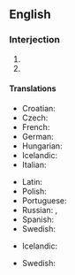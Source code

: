 ==English==

===Interjection===
{{en-intj|pos=[[God]] [[bless]] [[you]]!}}

# {{non-gloss definition|Short for '''May God [[bless you]]'''; said as a short prayer for the recipient.}}
# {{non-gloss definition|Said to somebody who has [[sneeze]]d, as a rhetorical response.}}

====Translations====
{{trans-top|said as a short prayer for the recipient}}
* Croatian: {{t|hr|Bog te blagoslovio}}
* Czech: {{t|cs|Bůh ti žehnej}}
* French: {{t|fr|Que Dieu te bénisse}}
* German: {{t|de|Gott segne dich}}
* Hungarian: {{t|hu|Áldjon meg téged az Isten}}
* Icelandic: {{t|is|Guð blessi þig}}
* Italian: {{t|it|Dio ti benedica}}
{{trans-mid}}
* Latin: {{t|la|Deus te benedicat}} 
* Polish: {{t|pl|Niech cię Bóg błogosławi}}
* Portuguese: {{t|pt|Deus te abençoe}}
* Russian: {{t|ru|Да благословит тебя Господь|sc=Cyrl}}, {{t|ru|Да благословит тебя Бог|sc=Cyrl}}
* Spanish: {{t|es|Dios te bendiga}}
* Swedish: {{tø|se|Gud välsigne dig|xs=Northern Sami}}
{{trans-bottom}}
{{trans-top|said to somebody who has sneezed}}
* Icelandic: {{t|is|Guð blessi þig}}
{{trans-mid}}
* Swedish: {{t+|sv|prosit}}
{{trans-bottom}}